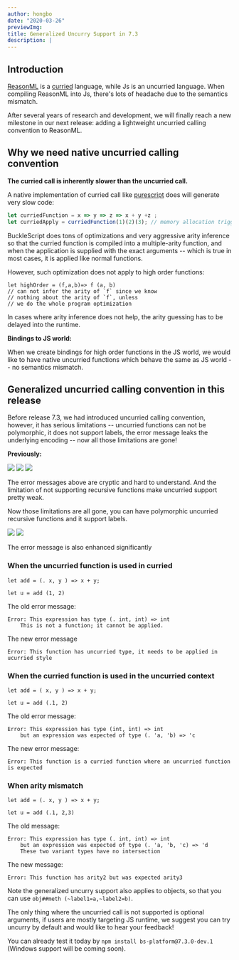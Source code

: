 ```yaml
---
author: hongbo
date: "2020-03-26"
previewImg:
title: Generalized Uncurry Support in 7.3
description: |
---
```


## Introduction

[ReasonML](https://github.com/facebook/reason) is a
[curried](https://en.wikipedia.org/wiki/Currying) language, while Js is an
uncurried language. When compiling ReasonML into Js, there's lots of headache
due to the semantics mismatch.

After several years of research and development, we will finally reach a new
milestone in our next release: adding a lightweight uncurried calling
convention to ReasonML.

## Why we need native uncurried calling convention

**The curried call is inherently slower than the uncurried call.**

A native implementation of curried call like [purescript](https://www.purescript.org/) does will generate very slow code:

```js
let curriedFunction = x => y => z => x + y +z ;
let curriedApply = curriedFunction(1)(2)(3); // memory allocation triggered
```

BuckleScript does tons of optimizations and very aggressive arity inference so that the curried function is compiled into a multiple-arity function, and when the application is supplied with the exact arguments -- which is true in most cases, it is applied like normal functions.

However, such optimization does not apply to high order functions:

```reason
let highOrder = (f,a,b)=> f (a, b)
// can not infer the arity of `f` since we know
// nothing about the arity of `f`, unless
// we do the whole program optimization
```

In cases where arity inference does not help, the arity guessing has to be delayed into the runtime.

**Bindings to JS world:**

When we create bindings for high order functions in the JS world, we would like to have native uncurried functions which behave the same as JS world -- no semantics mismatch.


## Generalized uncurried calling convention in this release

Before release 7.3, we had introduced uncurried calling convention, however, it has serious limitations -- uncurried functions can not be polymorphic, it does not support labels, the error
message leaks the underlying encoding -- now all those limitations are gone!

**Previously:**

<img src="/blog/archive/poly-error.png" className="my-4 mx-auto max-h-[500px]"/>

<img src="/blog/archive/label-error.png" className="my-4 mx-auto max-h-[500px]"/>

<img src="/blog/archive/recursive-error.png" className="my-4 mx-auto max-h-[500px]"/>

The error messages above are cryptic and hard to understand. And the limitation of not supporting recursive functions make uncurried support pretty weak.

Now those limitations are all gone, you can have polymorphic uncurried recursive functions and it support labels.

<img src="/blog/archive/uncurry-label.png" className="my-4 mx-auto max-h-[500px]"/>

<img src="/blog/archive/recursive.png" className="my-4 mx-auto max-h-[500px]"/>

The error message is  also enhanced significantly

### When the uncurried function is used in curried

```reason
let add = (. x, y ) => x + y;

let u = add (1, 2)
```

The old error message:

```
Error: This expression has type (. int, int) => int
    This is not a function; it cannot be applied.
```

The new error message

```
Error: This function has uncurried type, it needs to be applied in ucurried style
```

### When the curried function is used in the uncurried context

```reason
let add = ( x, y ) => x + y;

let u = add (.1, 2)
```

The old error message:

```
Error: This expression has type (int, int) => int
    but an expression was expected of type (. 'a, 'b) => 'c
```

The new error message:

```
Error: This function is a curried function where an uncurried function is expected
```

### When arity mismatch

```reason
let add = (. x, y ) => x + y;

let u = add (.1, 2,3)
```

The old message:

```
Error: This expression has type (. int, int) => int
    but an expression was expected of type (. 'a, 'b, 'c) => 'd
    These two variant types have no intersection
```

The new message:
```
Error: This function has arity2 but was expected arity3
```

Note the generalized uncurry support also applies to objects, so that you can use `obj##meth (~label1=a,~label2=b)`.

The only thing where the uncurried call is not supported is optional arguments, if users are mostly targeting JS runtime, we suggest you can try uncurry by default and would like to hear your feedback!

You can already test it today by `npm install bs-platform@7.3.0-dev.1` (Windows support will be coming soon).
